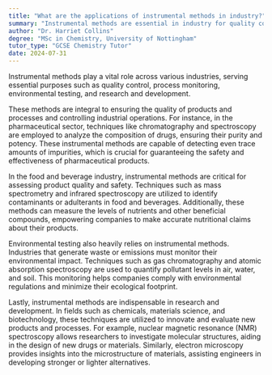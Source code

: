 ```yaml
---
title: "What are the applications of instrumental methods in industry?"
summary: "Instrumental methods are essential in industry for quality control, process monitoring, environmental testing, and research and development, ensuring accuracy and efficiency in various applications."
author: "Dr. Harriet Collins"
degree: "MSc in Chemistry, University of Nottingham"
tutor_type: "GCSE Chemistry Tutor"
date: 2024-07-31
---
```


Instrumental methods play a vital role across various industries, serving essential purposes such as quality control, process monitoring, environmental testing, and research and development.

These methods are integral to ensuring the quality of products and processes and controlling industrial operations. For instance, in the pharmaceutical sector, techniques like chromatography and spectroscopy are employed to analyze the composition of drugs, ensuring their purity and potency. These instrumental methods are capable of detecting even trace amounts of impurities, which is crucial for guaranteeing the safety and effectiveness of pharmaceutical products.

In the food and beverage industry, instrumental methods are critical for assessing product quality and safety. Techniques such as mass spectrometry and infrared spectroscopy are utilized to identify contaminants or adulterants in food and beverages. Additionally, these methods can measure the levels of nutrients and other beneficial compounds, empowering companies to make accurate nutritional claims about their products.

Environmental testing also heavily relies on instrumental methods. Industries that generate waste or emissions must monitor their environmental impact. Techniques such as gas chromatography and atomic absorption spectroscopy are used to quantify pollutant levels in air, water, and soil. This monitoring helps companies comply with environmental regulations and minimize their ecological footprint.

Lastly, instrumental methods are indispensable in research and development. In fields such as chemicals, materials science, and biotechnology, these techniques are utilized to innovate and evaluate new products and processes. For example, nuclear magnetic resonance (NMR) spectroscopy allows researchers to investigate molecular structures, aiding in the design of new drugs or materials. Similarly, electron microscopy provides insights into the microstructure of materials, assisting engineers in developing stronger or lighter alternatives.
    